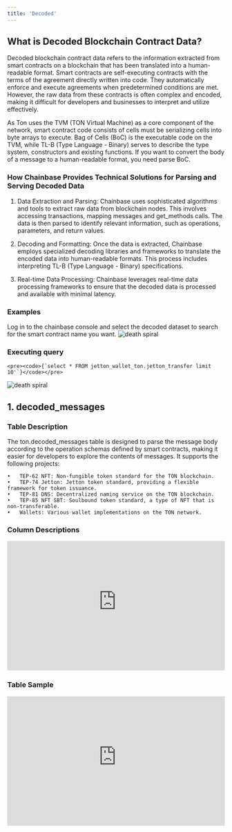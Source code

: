 ```yaml
---
title: 'Decoded'
---
```

## What is Decoded Blockchain Contract Data?

Decoded blockchain contract data refers to the information extracted from smart contracts on a blockchain that has been translated into a human-readable format. Smart contracts are self-executing contracts with the terms of the agreement directly written into code. They automatically enforce and execute agreements when predetermined conditions are met. However, the raw data from these contracts is often complex and encoded, making it difficult for developers and businesses to interpret and utilize effectively.

As Ton uses the TVM (TON Virtual Machine) as a core component of the network, smart contract code consists of cells must be serializing cells into byte arrays to execute. Bag of Cells (BoC) is the executable code on the TVM, while TL-B (Type Language - Binary) serves to describe the type system, constructors and existing functions. If you want to convert the body of a message to a  human-readable format, you need parse BoC.

### How Chainbase Provides Technical Solutions for Parsing and Serving Decoded Data

1. Data Extraction and Parsing: Chainbase uses sophisticated algorithms and tools to extract raw data from blockchain nodes. This involves accessing transactions, mapping messages and get_methods calls. The data is then parsed to identify relevant information, such as operations, parameters, and return values.

2. Decoding and Formatting: Once the data is extracted, Chainbase employs specialized decoding libraries and frameworks to translate the encoded data into human-readable formats. This process includes interpreting TL-B (Type Language - Binary) specifications.

3. Real-time Data Processing: Chainbase leverages real-time data processing frameworks to ensure that the decoded data is processed and available with minimal latency.

### Examples

Log in to the chainbase console and select the decoded dataset to search for the smart contract name you want.
![death spiral](../../images/catalog/decoded.jpg)

### Executing query

    <pre><code>{`select * FROM jetton_wallet_ton.jetton_transfer limit 10'`}</code></pre>

![death spiral](../../../images/catalog/decoded02.jpg)

## 1. decoded_messages
### Table Description
The ton.decoded_messages table is designed to parse the message body according to the operation schemas defined by smart contracts, making it easier for developers to explore the contents of messages. It supports the following projects:

	•	TEP-62 NFT: Non-fungible token standard for the TON blockchain.
	•	TEP-74 Jetton: Jetton token standard, providing a flexible framework for token issuance.
	•	TEP-81 DNS: Decentralized naming service on the TON blockchain.
	•	TEP-85 NFT SBT: Soulbound token standard, a type of NFT that is non-transferable.
	•	Wallets: Various wallet implementations on the TON network.
### Column Descriptions

<div>
    <iframe
        src="https://doc-embed-app.chainbasehq.com/columns/ton.decoded_messages"
        width="100%"
        height="300px"
        frameBorder="0"
        scrolling="no"
    ></iframe>
</div>

### Table Sample

<div>
    <iframe
        src="https://doc-embed-app.chainbasehq.com/data/ton.decoded_messages"
        width="100%"
        height="300px"
        frameBorder="0"
        scrolling="no"
    ></iframe>
</div>